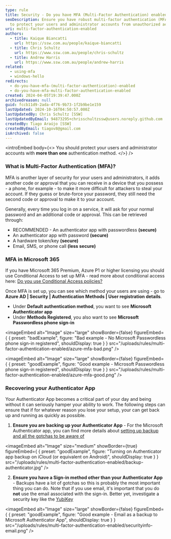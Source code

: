 ```yaml
---
type: rule
title: Security - Do you have MFA (Multi-Factor Authentication) enabled?
seoDescription: Ensure you have robust multi-factor authentication (MFA) enabled
  to protect your users and administrator accounts from unauthorized access.
uri: multi-factor-authentication-enabled
authors:
  - title: Kaique Biancatti
    url: https://ssw.com.au/people/kaique-biancatti
  - title: Chris Schultz
    url: https://www.ssw.com.au/people/chris-schultz
  - title: Andrew Harris
    url: https://www.ssw.com.au/people/andrew-harris
related:
  - using-mfa
  - windows-hello
redirects:
  - do-you-have-mfa-(multi-factor-authentication)-enabled
  - do-you-have-mfa-multi-factor-authentication-enabled
created: 2024-04-05T19:39:47.000Z
archivedreason: null
guid: fccb11d9-2ada-4f76-9b73-1f2b9be1e159
lastUpdated: 2024-10-16T04:50:57.000Z
lastUpdatedBy: Chris Schultz [SSW]
lastUpdatedByEmail: 94873295+chrisschultzssw@users.noreply.github.com
createdBy: Tiago Araújo [SSW]
createdByEmail: tiagov8@gmail.com
isArchived: false
---
```


<introEmbed
  body={<>
You should protect your users and administrator accounts with **more than one** authentication method.
  </>}
/>
### What is Multi-Factor Authentication (MFA)?

MFA is another layer of security for your users and administrators, it adds another code or approval that you can receive in a device that you possess - a phone, for example - to make it more difficult for attackers to steal your account. If they guess or brute-force your password, they still need the second code or approval to make it to your account.

Generally, every time you log in on a service, it will ask for your normal password and an additional code or approval. This can be retrieved through:

- RECOMMENDED - An authenticator app with passwordless **(secure)**
- An authenticator app with password **(secure)**
- A hardware token/key **(secure)**
- Email, SMS, or phone call **(less secure)**

### MFA in Microsoft 365

If you have Microsoft 365 Premium, Azure P1 or higher licensing you should use Conditional Access to set up MFA - read more about conditional access here: [Do you use Conditional Access policies?](/conditional-access-policies)

Once MFA is set up, you can see which method your users are using - go to **Azure AD | Security | Authentication Methods | User registration details**.

- Under **Default authentication method**, you want to see **Microsoft Authenticator app**
- Under **Methods Registered**, you also want to see **Microsoft Passwordless phone sign-in**

<imageEmbed
  alt="Image"
  size="large"
  showBorder={false}
  figureEmbed={ {
    preset: "badExample",
    figure: "Bad example - No Microsoft Passwordless phone sign-in registered",
    shouldDisplay: true
  } }
  src="/uploads/rules/multi-factor-authentication-enabled/azure-mfa-bad.png"
/>


<imageEmbed
  alt="Image"
  size="large"
  showBorder={false}
  figureEmbed={ {
    preset: "goodExample",
    figure: "Good example - Microsoft Passwordless phone sign-in registered",
    shouldDisplay: true
  } }
  src="/uploads/rules/multi-factor-authentication-enabled/azure-mfa-good.png"
/>


### Recovering your Authenticator App

Your Authenticator App becomes a critical part of your day and being without it can seriously hamper your ability to work. The following steps can ensure that if for whatever reason you lose your setup, your can get back up and running as quickly as possible.

1. **Ensure you are backing up your Authenticator App** - For the Microsoft Authenticator app, you can find more details about [setting up backup and all the gotchas to be aware of](https://support.microsoft.com/en-au/account-billing/back-up-and-recover-account-credentials-in-the-authenticator-app-bb939936-7a8d-4e88-bc43-49bc1a700a40)

<imageEmbed
  alt="Image"
  size="medium"
  showBorder={true}
  figureEmbed={ {
    preset: "goodExample",
    figure: "Turning on Authenticator app backup on iCloud (or equivalent on Android)",
    shouldDisplay: true
  } }
  src="/uploads/rules/multi-factor-authentication-enabled/backup-authenticator.jpg"
/>


2. **Ensure you have a Sign-in method other than your Authenticator App** - Backups have a lot of gotchas so this is probably the most important thing you can do. Note that if you use email, it's important that you do **not** use the email associated with the sign-in. Better yet, investigate a security key like the [YubiKey](https://www.yubico.com/au/product/yubikey-5-series/yubikey-5-nfc/)

<imageEmbed
  alt="Image"
  size="large"
  showBorder={false}
  figureEmbed={ {
    preset: "goodExample",
    figure: "Good example - Email as a backup to Microsoft Authenticator App",
    shouldDisplay: true
  } }
  src="/uploads/rules/multi-factor-authentication-enabled/securityinfo-email.png"
/>
